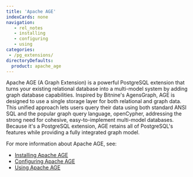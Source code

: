 ```yaml
---
title: 'Apache AGE'
indexCards: none
navigation:
   - rel_notes
   - installing
   - configuring
   - using
categories:
 - /pg_extensions/
directoryDefaults:
  product: apache_age
---
```


Apache AGE (A Graph Extension) is a powerful PostgreSQL extension that turns your existing relational database into a multi-model system by adding graph database capabilities. Inspired by Bitnine's AgensGraph, AGE is designed to use a single storage layer for both relational and graph data. This unified approach lets users query their data using both standard ANSI SQL and the popular graph query language, openCypher, addressing the strong need for cohesive, easy-to-implement multi-model databases. Because it's a PostgreSQL extension, AGE retains all of PostgreSQL's features while providing a fully integrated graph model.

For more information about Apache AGE, see:

- [Installing Apache AGE](installing.mdx)
- [Configuring Apache AGE](configuring.mdx)
- [Using Apache AGE](using.mdx)
